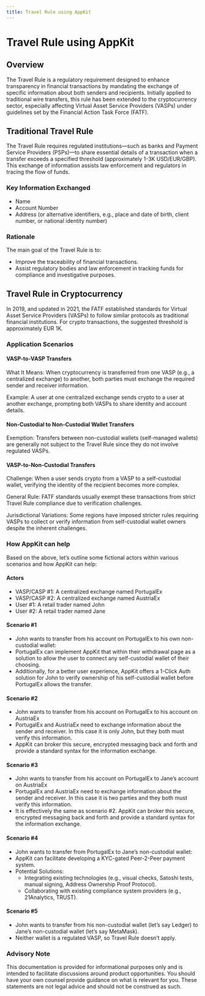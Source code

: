 ```yaml
---
title: Travel Rule using AppKit
---
```


# Travel Rule using AppKit

## Overview

The Travel Rule is a regulatory requirement designed to enhance transparency in financial transactions by mandating the exchange of specific information about both senders and recipients. 
Initially applied to traditional wire transfers, this rule has been extended to the cryptocurrency sector, especially affecting Virtual Asset Service Providers (VASPs) under guidelines set by the Financial Action Task Force (FATF).

## Traditional Travel Rule

The Travel Rule requires regulated institutions—such as banks and Payment Service Providers (PSPs)—to share essential details of a transaction when a transfer exceeds a specified threshold (approximately 1-3K USD/EUR/GBP). 
This exchange of information assists law enforcement and regulators in tracing the flow of funds.

### Key Information Exchanged
- Name
- Account Number
- Address (or alternative identifiers, e.g., place and date of birth, client number, or national identity number)

### Rationale
The main goal of the Travel Rule is to:
- Improve the traceability of financial transactions.
- Assist regulatory bodies and law enforcement in tracking funds for compliance and investigative purposes.

## Travel Rule in Cryptocurrency

In 2019, and updated in 2021, the FATF established standards for Virtual Asset Service Providers (VASPs) to follow similar protocols as traditional financial institutions. For crypto transactions, the suggested threshold is approximately EUR 1K.


### Application Scenarios

#### VASP-to-VASP Transfers
What It Means: When cryptocurrency is transferred from one VASP (e.g., a centralized exchange) to another, both parties must exchange the required sender and receiver information.

Example: A user at one centralized exchange sends crypto to a user at another exchange, prompting both VASPs to share identity and account details.

#### Non-Custodial to Non-Custodial Wallet Transfers
Exemption: Transfers between non-custodial wallets (self-managed wallets) are generally not subject to the Travel Rule since they do not involve regulated VASPs.

#### VASP-to-Non-Custodial Transfers
Challenge: When a user sends crypto from a VASP to a self-custodial wallet, verifying the identity of the recipient becomes more complex.

General Rule: FATF standards usually exempt these transactions from strict Travel Rule compliance due to verification challenges.

Jurisdictional Variations: Some regions have imposed stricter rules requiring VASPs to collect or verify information from self-custodial wallet owners despite the inherent challenges.

### How AppKit can help

Based on the above, let’s outline some fictional actors within various scenarios and how AppKit can help:

#### Actors

- VASP/CASP #1: A centralized exchange named PortugalEx
- VASP/CASP #2: A centralized exchange named AustriaEx
- User #1: A retail trader named John
- User #2: A retail trader named Jane

#### Scenario #1
- John wants to transfer from his account on PortugalEx to his own non-custodial wallet:
- PortugalEx can implement AppKit that within their withdrawal page as a solution to allow the user to connect any self-custodial wallet of their choosing. 
- Additionally, for a better user experience, AppKit offers a 1-Click Auth solution for John to verify ownership of his self-custodial wallet before PortugalEx allows the transfer.

#### Scenario #2

- John wants to transfer from his account on PortugalEx to his account on AustriaEx
- PortugalEx and AustriaEx need to exchange information about the sender and receiver. In this case it is only John, but they both must verify this information. 
- AppKit can broker this secure, encrypted messaging back and forth and provide a standard syntax for the information exchange.

#### Scenario #3

- John wants to transfer from his account on PortugalEx to Jane’s account on AustriaEx
- PortugalEx and AustriaEx need to exchange information about the sender and receiver. In this case it is two parties and they both must verify this information. 
- It is effectively the same as scenario #2. AppKit can broker this secure, encrypted messaging back and forth and provide a standard syntax for the information exchange.

#### Scenario #4

- John wants to transfer from PortugalEx to Jane’s non-custodial wallet:
- AppKit can facilitate developing a KYC-gated Peer-2-Peer payment system.
- Potential Solutions:
    - Integrating existing technologies (e.g., visual checks, Satoshi tests, manual signing, Address Ownership Proof Protocol).
    - Collaborating with existing compliance system providers (e.g., 21Analytics, TRUST).

#### Scenario #5

- John wants to transfer from his non-custodial wallet (let’s say Ledger) to Jane’s non-custodial wallet (let’s say MetaMask).
- Neither wallet is a regulated VASP, so Travel Rule doesn’t apply.

### Advisory Note
This documentation is provided for informational purposes only and is intended to facilitate discussions around product opportunities. 
You should have your own counsel provide guidance on what is relevant for you. These statements are not legal advice and should not be construed as such.